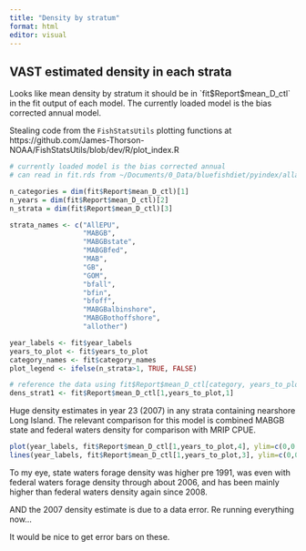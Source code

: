 ```yaml
---
title: "Density by stratum"
format: html
editor: visual
---
```


## VAST estimated density in each strata

Looks like mean density by stratum it should be in \`fit\$Report\$mean_D\_ctl\` in the fit output of each model. The currently loaded model is the bias corrected annual model.

Stealing code from the `FishStatsUtils` plotting functions at https://github.com/James-Thorson-NOAA/FishStatsUtils/blob/dev/R/plot_index.R

```r
# currently loaded model is the bias corrected annual
# can read in fit.rds from ~/Documents/0_Data/bluefishdiet/pyindex/allagg_annual_500_lennosst_ALLsplit_biascorrect

n_categories = dim(fit$Report$mean_D_ctl)[1]
n_years = dim(fit$Report$mean_D_ctl)[2]
n_strata = dim(fit$Report$mean_D_ctl)[3]

strata_names <- c("AllEPU", 
                  "MABGB", 
                  "MABGBstate", 
                  "MABGBfed", 
                  "MAB",
                  "GB",
                  "GOM",
                  "bfall",
                  "bfin",
                  "bfoff",
                  "MABGBalbinshore",
                  "MABGBothoffshore",
                  "allother")

year_labels <- fit$year_labels
years_to_plot <- fit$years_to_plot
category_names <- fit$category_names
plot_legend <- ifelse(n_strata>1, TRUE, FALSE)

# reference the data using fit$Report$mean_D_ctl[category, years_to_plot, stratum]
dens_strat1 <- fit$Report$mean_D_ctl[1,years_to_plot,1]

```

Huge density estimates in year 23 (2007) in any strata containing nearshore Long Island. The relevant comparison for this model is combined MABGB state and federal waters density for comparison with MRIP CPUE.

```r
plot(year_labels, fit$Report$mean_D_ctl[1,years_to_plot,4], ylim=c(0,0.5)) #fedwaters
lines(year_labels, fit$Report$mean_D_ctl[1,years_to_plot,3], ylim=c(0,0.5)) #statewaters

```

To my eye, state waters forage density was higher pre 1991, was even with federal waters forage density through about 2006, and has been mainly higher than federal waters density again since 2008.

AND the 2007 density estimate is due to a data error. Re running everything now...

It would be nice to get error bars on these.
